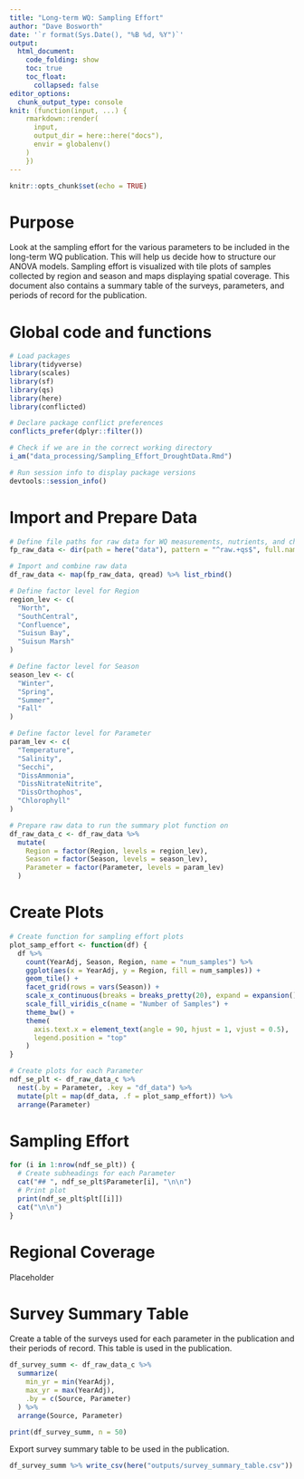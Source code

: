 ```yaml
---
title: "Long-term WQ: Sampling Effort"
author: "Dave Bosworth"
date: '`r format(Sys.Date(), "%B %d, %Y")`'
output: 
  html_document: 
    code_folding: show
    toc: true
    toc_float:
      collapsed: false
editor_options: 
  chunk_output_type: console
knit: (function(input, ...) {
    rmarkdown::render(
      input,
      output_dir = here::here("docs"),
      envir = globalenv()
    )
    })
---
```


```r
knitr::opts_chunk$set(echo = TRUE)
```

# Purpose

Look at the sampling effort for the various parameters to be included in the long-term WQ publication. This will help us decide how to structure our ANOVA models. Sampling effort is visualized with tile plots of samples collected by region and season and maps displaying spatial coverage. This document also contains a summary table of the surveys, parameters, and periods of record for the publication.


# Global code and functions

```r
# Load packages
library(tidyverse)
library(scales)
library(sf)
library(qs)
library(here)
library(conflicted)
```

```r
# Declare package conflict preferences
conflicts_prefer(dplyr::filter())
```

```r
# Check if we are in the correct working directory
i_am("data_processing/Sampling_Effort_DroughtData.Rmd")
```

```r
# Run session info to display package versions
devtools::session_info()
```

# Import and Prepare Data

```r
# Define file paths for raw data for WQ measurements, nutrients, and chlorophyll
fp_raw_data <- dir(path = here("data"), pattern = "^raw.+qs$", full.names = TRUE)

# Import and combine raw data
df_raw_data <- map(fp_raw_data, qread) %>% list_rbind()
```

```r
# Define factor level for Region
region_lev <- c(
  "North",
  "SouthCentral",
  "Confluence",
  "Suisun Bay",
  "Suisun Marsh"
)

# Define factor level for Season
season_lev <- c(
  "Winter",
  "Spring",
  "Summer",
  "Fall"
)

# Define factor level for Parameter
param_lev <- c(
  "Temperature",
  "Salinity",
  "Secchi",
  "DissAmmonia",
  "DissNitrateNitrite",
  "DissOrthophos",
  "Chlorophyll"
)

# Prepare raw data to run the summary plot function on
df_raw_data_c <- df_raw_data %>% 
  mutate(
    Region = factor(Region, levels = region_lev),
    Season = factor(Season, levels = season_lev),
    Parameter = factor(Parameter, levels = param_lev)
  )
```

# Create Plots

```r
# Create function for sampling effort plots
plot_samp_effort <- function(df) {
  df %>% 
    count(YearAdj, Season, Region, name = "num_samples") %>% 
    ggplot(aes(x = YearAdj, y = Region, fill = num_samples)) +
    geom_tile() +
    facet_grid(rows = vars(Season)) +
    scale_x_continuous(breaks = breaks_pretty(20), expand = expansion()) +
    scale_fill_viridis_c(name = "Number of Samples") +
    theme_bw() +
    theme(
      axis.text.x = element_text(angle = 90, hjust = 1, vjust = 0.5),
      legend.position = "top"
    )
}
```

```r
# Create plots for each Parameter
ndf_se_plt <- df_raw_data_c %>% 
  nest(.by = Parameter, .key = "df_data") %>% 
  mutate(plt = map(df_data, .f = plot_samp_effort)) %>% 
  arrange(Parameter)
```

# Sampling Effort {.tabset .tabset-pills}

```r
for (i in 1:nrow(ndf_se_plt)) {
  # Create subheadings for each Parameter
  cat("## ", ndf_se_plt$Parameter[i], "\n\n")
  # Print plot
  print(ndf_se_plt$plt[[i]])
  cat("\n\n")
}
```

# Regional Coverage

Placeholder

# Survey Summary Table

Create a table of the surveys used for each parameter in the publication and their periods of record. This table is used in the publication.

```r
df_survey_summ <- df_raw_data_c %>%
  summarize(
    min_yr = min(YearAdj), 
    max_yr = max(YearAdj),
    .by = c(Source, Parameter)
  ) %>% 
  arrange(Source, Parameter)

print(df_survey_summ, n = 50)
```

Export survey summary table to be used in the publication.

```r
df_survey_summ %>% write_csv(here("outputs/survey_summary_table.csv"))
```

